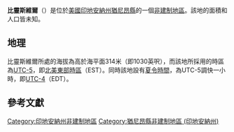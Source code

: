{{noteTA
|G1=USState
|G2=地名
|G3=Unit
}}
{{Infobox settlement
|official_name            = 比靈斯維爾
|native_name = Billingsville
|settlement_type          = [[非建制地區|非建制地區]]
|image_skyline            = 
|imagesize                = 
|image_map                = 
|mapsize                  = 
|pushpin_map              = USA Indiana
|pushpin_label            = 比靈斯維爾
|pushpin_label_position   = top
|pushpin_map_caption      = 比靈斯維爾在印地安納州的位置
|subdivision_type         = [[世界政區索引|國家]]
|subdivision_type1        = [[美国州份|州份]]
|subdivision_type2        = [[印地安納州行政区划|縣]]
|subdivision_name         = [[美国|美国]]
|subdivision_name1        = [[印地安納州|印地安納州]]
|subdivision_name2        = [[猶尼昂縣_(印地安納州)|猶尼昂縣]]
|elevation_ft             = 1030
|elevation_m              = 314
|area_total_km2           = 
|area_total_sq_mi         = 
|area_land_km2            = 
|area_land_sq_mi          = 
|area_water_km2           = 
|area_water_sq_mi         = 
|population_as_of         = 2010
|population_footnotes     = 
|population_total         = 
|population_metro         = 
|population_density_km2   = auto
|population_density_sq_mi = auto
|timezone                 = [[北美东部时区|北美东部时区]]
|utc_offset               = -5
|coordinates              = {{coord|39|33|21|N|84|54|35|W|display=inline,title}}
| coor_pinpoint           = 
| coordinates_footnotes   = 
|timezone_DST             = EDT
|utc_offset_DST           = -4
|postal_code_type         = [[美國郵區編號|郵區編號]]
|postal_code              = 47353
|area_code                = {{link-en|电话区号765|Area code 765|765}}
|blank_name = [[地名信息系统|GNIS ID]]
|blank_info = 431080<ref name="GNIS">{{cite gnis|431080|Billingsville}}</ref>
}}
'''比靈斯維爾'''（{{lang-en|Billingsville}}）是位於[[美國|美國]][[印地安納州|印地安納州]][[猶尼昂縣_(印地安納州)|猶尼昂縣]]的一個[[非建制地區|非建制地區]]。該地的面積和人口皆未知。

== 地理 ==
比靈斯維爾所處的海拔為高於海平面314米（即1030英呎），而該地所採用的時區為[[UTC-5|UTC-5]]，即[[北美東部時區|北美東部時區]]（EST）。同時該地設有[[夏令時間|夏令時間]]，為UTC-5調快一小時，即[[UTC-4|UTC-4]]（EDT）。

== 參考文獻 ==
{{reflist}}

{{猶尼昂縣 (印地安納州)}}

{{DEFAULTSORT:Billingsville}}
[[Category:印地安納州非建制地區|Category:印地安納州非建制地區]]
[[Category:猶尼昂縣非建制地區_(印地安納州)|Category:猶尼昂縣非建制地區 (印地安納州)]]

{{Indiana-geo-stub}}